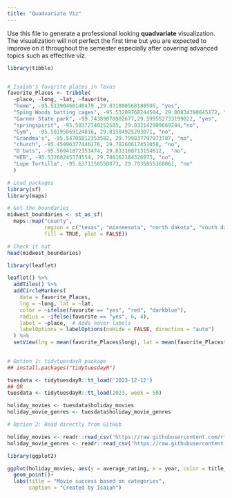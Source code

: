 ```yaml
---
title: "Quadvariate Viz"
---
```


Use this file to generate a professional looking **quadvariate** visualization.  The visualization will not perfect the first time but you are expected to improve on it throughout the semester especially after covering advanced topics such as effective viz.

```r
library(tibble)


# Isaiah's favorite places in Texas
favorite_Places <- tribble(
  ~place, ~long, ~lat, ~favorite,
  "home", -95.51390460140479 ,29.831800568188505, "yes", 
  "Sping Woods batting cages", -95.53209768244504, 29.80834390845172, "yes",
  "Garner State park", -99.74389070902677,29.599552733199022, "yes",
  "springspirit", -95.50372740252585, 29.832142909669244,"no",
  "Gym",  -95.50195869124816, 29.81584925293071, "no",
  "Grandma's", -95.54705812353582, 29.799837797973787, "no",
  "church", -95.45996377446176, 29.78260617451058, "no",
  "D'bats", -95.56941872353474, 29.833160713154612,  "no",
  "HEB", -95.53268245374554, 29.788162184326975, "no",
  "Lupe Tortilla", -95.6371158550073, 29.7935055368061, "no"
  )
```

```r
# Load packages
library(sf)
library(maps)

# Get the boundaries
midwest_boundaries <- st_as_sf(
  maps::map("county",
            region = c("texas", "minneesota", "north dakota", "south dakota"), 
            fill = TRUE, plot = FALSE))

# Check it out
head(midwest_boundaries)
```


```r
library(leaflet)

leaflet() %>%
  addTiles() %>%  
  addCircleMarkers(
    data = favorite_Places,
    lng = ~long, lat = ~lat,
    color = ~ifelse(favorite == "yes", "red", "darkblue"),
    radius = ~ifelse(favorite == "yes", 6, 4), 
    label = ~place,  # Adds hover labels
    labelOptions = labelOptions(noHide = FALSE, direction = "auto")
  ) %>%
  setView(lng = mean(favorite_Places$long), lat = mean(favorite_Places$lat), zoom = 6)
  


```

```r
# Option 1: tidytuesdayR package 
## install.packages("tidytuesdayR")

tuesdata <- tidytuesdayR::tt_load('2023-12-12')
## OR
tuesdata <- tidytuesdayR::tt_load(2023, week = 50)

holiday_movies <- tuesdata$holiday_movies
holiday_movie_genres <- tuesdata$holiday_movie_genres

# Option 2: Read directly from GitHub

holiday_movies <- readr::read_csv('https://raw.githubusercontent.com/rfordatascience/tidytuesday/main/data/2023/2023-12-12/holiday_movies.csv')
holiday_movie_genres <- readr::read_csv('https://raw.githubusercontent.com/rfordatascience/tidytuesday/main/data/2023/2023-12-12/holiday_movie_genres.csv')
```


```r
library(ggplot2)

ggplot(holiday_movies, aes(y = average_rating, x = year, color = title_type, shape = christmas )) +
  geom_point()+
  labs(title = "Movie success based on categories",
       caption = "Created by Isaiah")
       
```

